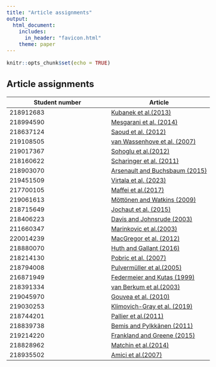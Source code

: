```yaml
---
title: "Article assignments"
output: 
  html_document:
    includes:
      in_header: "favicon.html"
    theme: paper
---
```


```r
knitr::opts_chunk$set(echo = TRUE)
```

<style type="text/css">
  body{
  font-size: 12pt;
}
</style>

<style type="text/css">
.title {
  display: none;
}

#getting-started img {
  margin-right: 10px;
}

</style>


## Article assignments

|Student number| Article |
|---------|---------|
|218912683|[Kubanek et al.(2013)](https://journals.plos.org/plosone/article?id=10.1371/journal.pone.0053398)|
|218994590|[Mesgarani et al. (2014)](https://www.ncbi.nlm.nih.gov/pmc/articles/PMC4350233/)|
|218637124|[Saoud et al. (2012)](https://www.jneurosci.org/content/jneuro/32/1/275.full.pdf)|
|219108505|[van Wassenhove et al. (2007)](https://www.utdallas.edu/~assmann/hcs6367/van_wassenhove_grant_poeppel07.pdf)|
|219017367|[Sohoglu et al.(2012)](https://www.jneurosci.org/content/jneuro/32/25/8443.full.pdf)
|218160622|[Scharinger et al. (2011)](https://www.researchgate.net/profile/William-Idsardi/publication/51123294_A_Comprehensive_Three-dimensional_Cortical_Map_of_Vowel_Space/links/565232c708ae4988a7aef7ca/A-Comprehensive-Three-dimensional-Cortical-Map-of-Vowel-Space.pdf)|
|218903070|[Arsenault and Buchsbaum (2015)](https://www.jneurosci.org/content/jneuro/35/2/634.full.pdf)|
|219451509|[Virtala et al. (2023)](https://www.sciencedirect.com/science/article/pii/S0278262623000313/pdfft?md5=931540977f2e3a1b9cfa15d66ec0dd87&pid=1-s2.0-S0278262623000313-main.pdf)|
|217700105|[Maffei et al.(2017)](https://www-sciencedirect-com.ezproxy.library.yorku.ca/science/article/pii/S0010945217303404)|
|219061613|[Möttönen and Watkins (2009)](https://www.jneurosci.org/content/jneuro/29/31/9819.full.pdf)|
|218715649|[Jochaut et al. (2015)](https://www.frontiersin.org/articles/10.3389/fnhum.2015.00171/full)|
|218406223|[Davis and Johnsrude (2003)](https://www.jneurosci.org/content/jneuro/23/8/3423.full.pdf)|
|211660347|[Marinkovic et al.(2003)](https://www.cell.com/neuron/pdf/S0896-6273(03)00197-1.pdf)|
|220014239|[MacGregor et al. (2012)](https://www.nature.com/articles/ncomms1715)|
|218880070|[Huth and Gallant (2016)](https://www.ncbi.nlm.nih.gov/pmc/articles/PMC4852309/)|
|218214130|[Pobric et al. (2007)](https://www.pnas.org/doi/full/10.1073/pnas.0707383104)|
|218794008|[Pulvermüller et al.(2005)](https://sci-hub.se/10.1111/j.1460-9568.2005.03900.x)|
|216871949|[Federmeier and Kutas (1999)](https://citeseerx.ist.psu.edu/document?repid=rep1&type=pdf&doi=8aec17d667f5b58fe2d9473a94553b13c6fd63a7)|
|218391334|[van Berkum et al.(2003)](https://pure.mpg.de/rest/items/item_59347/component/file_59348/content)|
|219045970|[Gouvea et al. (2010)](https://www.researchgate.net/profile/Colin-Phillips-3/publication/228641799_The_linguistic_processes_underlying_the_P600/links/0912f5097c882409cc000000/The-linguistic-processes-underlying-the-P600.pdf)|
|219030253|[Klimovich-Gray et al. (2019)](https://www.jneurosci.org/content/jneuro/39/3/519.full.pdf)|
|218744201|[Pallier et al.(2011)](https://www.pnas.org/doi/full/10.1073/pnas.1018711108)|
|218839738|[Bemis and Pylkkänen (2011)](https://www.jneurosci.org/content/jneuro/31/8/2801.full.pdf)|
|219214220|[Frankland and Greene (2015)](https://www.pnas.org/doi/full/10.1073/pnas.1421236112)|
|218828962|[Matchin et al.(2014)](https://www.ncbi.nlm.nih.gov/pmc/articles/PMC4252493/)|
|218935502|[Amici et al.(2007)](https://www.jneurosci.org/content/jneuro/27/23/6282.full.pdf) |